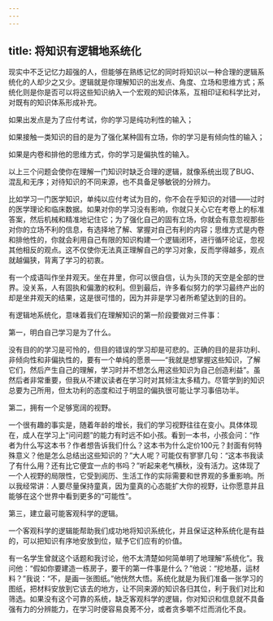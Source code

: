 ```yaml
---
---
---
```

title: 将知识有逻辑地系统化
---




现实中不乏记忆力超强的人，但能够在熟练记忆的同时将知识以一种合理的逻辑系统化的人却少之又少。逻辑就是你理解知识的出发点、角度、立场和思维方式；系统化则是你是否可以将这些知识纳入一个宏观的知识体系，互相印证和科学比对，对既有的知识体系形成补充。

如果出发点是为了应付考试，你的学习是纯功利性的输入；

如果接触一类知识的目的是为了强化某种固有立场，你的学习是有倾向性的输入；

如果是内卷和排他的思维方式，你的学习是偏执性的输入。

以上三个问题会使你在理解一门知识时缺乏合理的逻辑，就像系统出现了BUG、混乱和无序；对待知识的不同来源，也不具备足够敏锐的分辨力。

比如学习一门医学知识，单纯以应付考试为目的，你不会在乎知识的对错——过时的医学理论和临床数据。如果对你的学习没有影响，你就只关心它在考卷上的标准答案，然后机械和精准地记住它；为了强化自己的固有立场，你就会有意忽视那些对你的立场不利的信息，有选择地了解、掌握对自己有利的内容；思维方式是内卷和排他性的，你就会利用自己有限的知识构建一个逻辑闭环，进行循环论证，忽视其他相反的观点。这不仅使你无法真正理解自己的学习对象，反而学得越多，观点就越偏狭，背离了学习的初衷。

有一个成语叫作坐井观天。坐在井里，你可以很自信，认为头顶的天空是全部的世界。没关系，人有固执和偏激的权利。但到最后，许多看似努力的学习最终产出的却是坐井观天的结果，这是很可惜的，因为并非是学习者所希望达到的目的。

有逻辑地系统化，意味着我们在理解知识的第一阶段要做对三件事：

第一，明白自己学习是为了什么。

没有目的的学习是可怜的，但目的错误的学习却是可悲的。正确的目的是非功利、非倾向性和非偏执性的，要有一个单纯的愿景——“我就是想掌握这些知识，了解它们，然后产生自己的理解，学习时并不想怎么用这些知识为自己创造利益”。虽然后者非常重要，但我从不建议读者在学习时对其倾注太多精力。尽管学到的知识总要为己所用，但太功利的态度和过于明显的偏执很可能让学习事倍功半。

第二，拥有一个足够宽阔的视野。

一个很有趣的事实是，随着年龄的增长，我们的学习视野往往在变小。具体体现在，成人在学习上“问问题”的能力有时远不如小孩。看到一本书，小孩会问：“作者为什么写这本书？作者想告诉我们什么？这本书为什么定价100元？封面有何特殊意义？他是怎么总结出这些知识的？”大人呢？可能仅有寥寥几句：“这本书我读了有什么用？还有比它便宜一点的书吗？”听起来老气横秋，没有活力。这体现了一个人视野的局限性，它受到阅历、生活工作的实际需要和世界观的多重影响。所以我经常讲：人要尽量保持童真，因为童真的心态能扩大你的视野，让你愿意并且能够在这个世界中看到更多的“可能性”。

第三，建立最可能客观科学的逻辑。

一个客观科学的逻辑能帮助我们成功地将知识系统化，并且保证这种系统化是有益的，可以把知识有序地安放到位，赋予它们应有的价值。

有一名学生曾就这个话题和我讨论，他不太清楚如何简单明了地理解“系统化”。我问他：“假如你要建造一栋房子，要干的第一件事是什么？”他说：“挖地基，运材料？”我说：“不，是画一张图纸。”他恍然大悟。系统化就是为我们准备一张学习的图纸，把材料安放到它该去的地方，让不同来源的知识各归其位，利于我们对比和筛选。如果没有这个可靠的系统，缺乏客观科学的逻辑，你对知识和信息就不具备强有力的分辨能力，在学习时便容易良莠不分，或者贪多嚼不烂而消化不良。